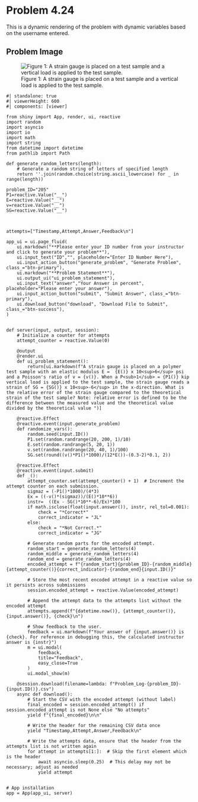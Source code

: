 # Problem 4.24 {.unnumbered}

This is a dynamic rendering of the problem with dynamic variables based on the username entered. 


## Problem Image

![Figure 1: A strain gauge is placed on a test sample and a vertical load is applied to the test sample. ](images/205.png){fig-alt="A strain gauge is placed on a test sample and a vertical load is applied to the test sample. The sides of the length in the x direction of the sample is 4 in, in the y direction it is 3 in, and it is 1 in in the z direction."}

```shinylive-python
#| standalone: true
#| viewerHeight: 600
#| components: [viewer]

from shiny import App, render, ui, reactive
import random
import asyncio
import io
import math
import string
from datetime import datetime
from pathlib import Path

def generate_random_letters(length):
    # Generate a random string of letters of specified length
    return ''.join(random.choice(string.ascii_lowercase) for _ in range(length)) 

problem_ID="205"
P1=reactive.Value("__")
E=reactive.Value("__")
v=reactive.Value("__")
SG=reactive.Value("__")



attempts=["Timestamp,Attempt,Answer,Feedback\n"]

app_ui = ui.page_fluid(
    ui.markdown("**Please enter your ID number from your instructor and click to generate your problem**"),
    ui.input_text("ID","", placeholder="Enter ID Number Here"),
    ui.input_action_button("generate_problem", "Generate Problem", class_="btn-primary"),
    ui.markdown("**Problem Statement**"),
    ui.output_ui("ui_problem_statement"),
    ui.input_text("answer","Your Answer in percent", placeholder="Please enter your answer"),
    ui.input_action_button("submit", "Submit Answer", class_="btn-primary"),
    ui.download_button("download", "Download File to Submit", class_="btn-success"),
)


def server(input, output, session):
    # Initialize a counter for attempts
    attempt_counter = reactive.Value(0)

    @output
    @render.ui
    def ui_problem_statement():
        return[ui.markdown(f"A strain gauge is placed on a polymer test sample with an elastic modulus E =  {E()} x 10<sup>6</sup> psi and a Poisson's ratio of v = {v()}. When a P<sub>1</sub> = {P1()} kip vertical load is applied to the test sample, the strain gauge reads a strain of SG = {SG()} x 10<sup>-6</sup> in the x-direction. What is the relative error of the strain gauge compared to the theoretical strain of the test sample? Note: relative error is defined to be the difference between the measured value and the theoretical value divided by the theoretical value ")]
    
    @reactive.Effect
    @reactive.event(input.generate_problem)
    def randomize_vars():
        random.seed(input.ID())
        P1.set(random.randrange(20, 200, 1)/10)
        E.set(random.randrange(5, 20, 1))
        v.set(random.randrange(20, 40, 1)/100)
        SG.set(round((v()*P1()*1000)/(12*E())-(0.3-2)*0.1, 2))
        
    @reactive.Effect
    @reactive.event(input.submit)
    def _():
        attempt_counter.set(attempt_counter() + 1)  # Increment the attempt counter on each submission.
        sigmaz = (-P1()*1000)/(4*3)
        Ex = ((-v()*(sigmaz))/(E()*10**6))
        instr=  ((Ex - SG()*10**-6)/Ex)*100
        if math.isclose(float(input.answer()), instr, rel_tol=0.001):
            check = "*Correct*"
            correct_indicator = "JL"
        else:
            check = "*Not Correct.*"
            correct_indicator = "JG"

        # Generate random parts for the encoded attempt.
        random_start = generate_random_letters(4)
        random_middle = generate_random_letters(4)
        random_end = generate_random_letters(4)
        encoded_attempt = f"{random_start}{problem_ID}-{random_middle}{attempt_counter()}{correct_indicator}-{random_end}{input.ID()}"

        # Store the most recent encoded attempt in a reactive value so it persists across submissions
        session.encoded_attempt = reactive.Value(encoded_attempt)

        # Append the attempt data to the attempts list without the encoded attempt
        attempts.append(f"{datetime.now()}, {attempt_counter()}, {input.answer()}, {check}\n")

        # Show feedback to the user.
        feedback = ui.markdown(f"Your answer of {input.answer()} is {check}. For reference in debugging this, the calculated instructor answer is {instr}")
        m = ui.modal(
            feedback,
            title="Feedback",
            easy_close=True
        )
        ui.modal_show(m)

    @session.download(filename=lambda: f"Problem_Log-{problem_ID}-{input.ID()}.csv")
    async def download():
        # Start the CSV with the encoded attempt (without label)
        final_encoded = session.encoded_attempt() if session.encoded_attempt is not None else "No attempts"
        yield f"{final_encoded}\n\n"
        
        # Write the header for the remaining CSV data once
        yield "Timestamp,Attempt,Answer,Feedback\n"
        
        # Write the attempts data, ensure that the header from the attempts list is not written again
        for attempt in attempts[1:]:  # Skip the first element which is the header
            await asyncio.sleep(0.25)  # This delay may not be necessary; adjust as needed
            yield attempt


# App installation
app = App(app_ui, server)

```

